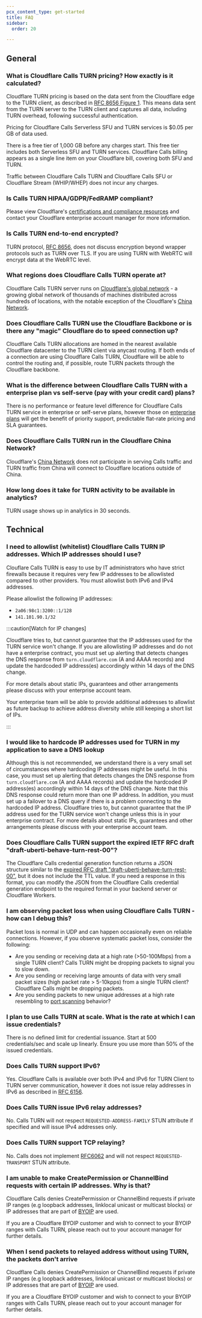 ```yaml
---
pcx_content_type: get-started
title: FAQ
sidebar:
  order: 20

---
```



## General

### What is Cloudflare Calls TURN pricing? How exactly is it calculated?



Cloudflare TURN pricing is based on the data sent from the Cloudflare edge to the TURN client, as described in [RFC 8656 Figure 1](https://datatracker.ietf.org/doc/html/rfc8656#fig-turn-model). This means data sent from the TURN server to the TURN client and captures all data, including TURN overhead, following successful authentication.

Pricing for Cloudflare Calls Serverless SFU and TURN services is $0.05 per GB of data used.

There is a free tier of 1,000 GB before any charges start. This free tier includes both Serverless SFU and TURN services. Cloudflare Calls billing appears as a single line item on your Cloudflare bill, covering both SFU and TURN.

Traffic between Cloudflare Calls TURN and Cloudflare Calls SFU or Cloudflare Stream (WHIP/WHEP) does not incur any charges.



### Is Calls TURN HIPAA/GDPR/FedRAMP compliant?





Please view Cloudflare's [certifications and compliance resources](https://www.cloudflare.com/trust-hub/compliance-resources/) and contact your Cloudflare enterprise account manager for more information.

### Is Calls TURN end-to-end encrypted?







TURN protocol, [RFC 8656](https://datatracker.ietf.org/doc/html/rfc8656), does not discuss encryption beyond wrapper protocols such as TURN over TLS. If you are using TURN with WebRTC will encrypt data at the WebRTC level.



### What regions does Cloudflare Calls TURN operate at?





Cloudflare Calls TURN server runs on [Cloudflare's global network](https://www.cloudflare.com/network) - a growing global network of thousands of machines distributed across hundreds of locations, with the notable exception of the Cloudflare's [China Network](/china-network/).



### Does Cloudflare Calls TURN use the Cloudflare Backbone or is there any "magic" Cloudflare do to speed connection up?





Cloudflare Calls TURN allocations are homed in the nearest available Cloudflare datacenter to the TURN client via anycast routing. If both ends of a connection are using Cloudflare Calls TURN, Cloudflare will be able to control the routing and, if possible, route TURN packets through the Cloudflare backbone.



### What is the difference between Cloudflare Calls TURN with a enterprise plan vs self-serve (pay with your credit card) plans?





There is no performance or feature level difference for Cloudflare Calls TURN service in enterprise or self-serve plans, however those on [enterprise plans](https://www.cloudflare.com/enterprise/) will get the benefit of priority support, predictable flat-rate pricing and SLA guarantees.


### Does Cloudflare Calls TURN run in the Cloudflare China Network?






Cloudflare's [China Network](/china-network/) does not participate in serving Calls traffic and TURN traffic from China will connect to Cloudflare locations outside of China.




### How long does it take for TURN activity to be available in analytics?




TURN usage shows up in analytics in 30 seconds.


## Technical

### I need to allowlist (whitelist) Cloudflare Calls TURN IP addresses. Which IP addresses should I use?






Clouflare Calls TURN is easy to use by IT administrators who have strict firewalls because it requires very few IP addresses to be allowlisted compared to other providers. You must allowlist both IPv6 and IPv4 addresses.

Please allowlist the following IP addresses:

* `2a06:98c1:3200::1/128`
* `141.101.90.1/32`

:::caution[Watch for IP changes]


Cloudflare tries to, but cannot guarantee that the IP addresses used for the TURN service won't change. If you are allowlisting IP addresses and do not have a enterprise contract, you must set up alerting that detects changes the DNS response from `turn.cloudflare.com` (A and AAAA records) and update the hardcoded IP address(es) accordingly within 14 days of the DNS change.

For more details about static IPs, guarantees and other arrangements please discuss with your enterprise account team.

Your enterprise team will be able to provide additional addresses to allowlist as future backup to achieve address diversity while still keeping a short list of IPs.


:::


### I would like to hardcode IP addresses used for TURN in my application to save a DNS lookup






Although this is not recommended, we understand there is a very small set of circumstances where hardcoding IP addresses might be useful. In this case, you must set up alerting that detects changes the DNS response from `turn.cloudflare.com` (A and AAAA records) and update the hardcoded IP address(es) accordingly within 14 days of the DNS change. Note that this DNS response could return more than one IP address. In addition, you must set up a failover to a DNS query if there is a problem connecting to the hardcoded IP address. Cloudflare tries to, but cannot guarantee that the IP address used for the TURN service won't change unless this is in your enterprise contract. For more details about static IPs, guarantees and other arrangements please discuss with your enterprise account team.



### Does Cloudflare Calls TURN support the expired IETF RFC draft "draft-uberti-behave-turn-rest-00"?





The Cloudflare Calls credential generation function returns a JSON structure similar to the [expired RFC draft "draft-uberti-behave-turn-rest-00"](https://datatracker.ietf.org/doc/html/draft-uberti-behave-turn-rest-00), but it does not include the TTL value. If you need a response in this format, you can modify the JSON from the Cloudflare Calls credential generation endpoint to the required format in your backend server or Cloudflare Workers.



### I am observing packet loss when using Cloudflare Calls TURN - how can I debug this?





Packet loss is normal in UDP and can happen occasionally even on reliable connections. However, if you observe systematic packet loss, consider the following:

* Are you sending or receiving data at a high rate (>50-100Mbps) from a single TURN client? Calls TURN might be dropping packets to signal you to slow down.
* Are you sending or receiving large amounts of data with very small packet sizes (high packet rate > 5-10kpps) from a single TURN client? Cloudflare Calls might be dropping packets.
* Are you sending packets to new unique addresses at a high rate resembling to [port scanning](https://en.wikipedia.org/wiki/Port_scanner) behavior?



### I plan to use Calls TURN at scale. What is the rate at which I can issue credentials?





There is no defined limit for credential issuance. Start at 500 credentials/sec and scale up linearly. Ensure you use more than 50% of the issued credentials.




### Does Calls TURN support IPv6?




Yes. Cloudflare Calls is available over both IPv4 and IPv6 for TURN Client to TURN server communication, however it does not issue relay addresses in IPv6 as described in [RFC 6156](https://datatracker.ietf.org/doc/html/rfc6156).



### Does Calls TURN issue IPv6 relay addresses?





No. Calls TURN will not respect `REQUESTED-ADDRESS-FAMILY` STUN attribute if specified and will issue IPv4 addresses only.


### Does Calls TURN support TCP relaying?






No. Calls does not implement [RFC6062](https://datatracker.ietf.org/doc/html/rfc6062) and will not respect `REQUESTED-TRANSPORT` STUN attribute.




### I am unable to make CreatePermission or ChannelBind requests with certain IP addresses. Why is that?




Cloudflare Calls denies CreatePermission or ChannelBind requests if private IP ranges (e.g loopback addresses, linklocal unicast or multicast blocks) or IP addresses that are part of [BYOIP](/byoip/) are used.

If you are a Cloudflare BYOIP customer and wish to connect to your BYOIP ranges with Calls TURN, please reach out to your account manager for further details.



### When I send packets to relayed address without using TURN, the packets don't arrive





Cloudflare Calls denies CreatePermission or ChannelBind requests if private IP ranges (e.g loopback addresses, linklocal unicast or multicast blocks) or IP addresses that are part of [BYOIP](/byoip/) are used.

If you are a Cloudflare BYOIP customer and wish to connect to your BYOIP ranges with Calls TURN, please reach out to your account manager for further details.


